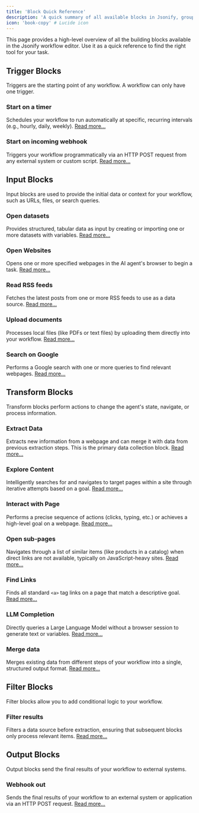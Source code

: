 ```yaml
---
title: 'Block Quick Reference'
description: 'A quick summary of all available blocks in Jsonify, grouped by category.'
icon: 'book-copy' # Lucide icon
---
```


This page provides a high-level overview of all the building blocks available in the Jsonify workflow editor. Use it as a quick reference to find the right tool for your task.

## Trigger Blocks

Triggers are the starting point of any workflow. A workflow can only have one trigger.

### Start on a timer
Schedules your workflow to run automatically at specific, recurring intervals (e.g., hourly, daily, weekly).
[Read more...](/blocks/timer)

### Start on incoming webhook
Triggers your workflow programmatically via an HTTP POST request from any external system or custom script.
[Read more...](/blocks/Start-on-Incoming-Webhook)

## Input Blocks

Input blocks are used to provide the initial data or context for your workflow, such as URLs, files, or search queries.

### Open datasets
Provides structured, tabular data as input by creating or importing one or more datasets with variables.
[Read more...](/blocks/open-datasets)

### Open Websites
Opens one or more specified webpages in the AI agent's browser to begin a task.
[Read more...](/blocks/open-websites)

### Read RSS feeds
Fetches the latest posts from one or more RSS feeds to use as a data source.
[Read more...](/blocks/Read-RSS-feeds)

### Upload documents
Processes local files (like PDFs or text files) by uploading them directly into your workflow.
[Read more...](/blocks/open-files)

### Search on Google
Performs a Google search with one or more queries to find relevant webpages.
[Read more...](/blocks/Search-on-Google)

## Transform Blocks

Transform blocks perform actions to change the agent's state, navigate, or process information.

### Extract Data
Extracts new information from a webpage and can merge it with data from previous extraction steps. This is the primary data collection block.
[Read more...](/blocks/extract-data)

### Explore Content
Intelligently searches for and navigates to target pages within a site through iterative attempts based on a goal.
[Read more...](/blocks/explore-content)

### Interact with Page
Performs a precise sequence of actions (clicks, typing, etc.) or achieves a high-level goal on a webpage.
[Read more...](/blocks/interact-with-page)

### Open sub-pages
Navigates through a list of similar items (like products in a catalog) when direct links are not available, typically on JavaScript-heavy sites.
[Read more...](/blocks/Open-sub-pages)

### Find Links
Finds all standard `<a>` tag links on a page that match a descriptive goal.
[Read more...](/blocks/find-links)

### LLM Completion
Directly queries a Large Language Model without a browser session to generate text or variables.
[Read more...](/blocks/LLM-Completion)

### Merge data
Merges existing data from different steps of your workflow into a single, structured output format.
[Read more...](/blocks/Merge-data)

## Filter Blocks

Filter blocks allow you to add conditional logic to your workflow.

### Filter results
Filters a data source before extraction, ensuring that subsequent blocks only process relevant items.
[Read more...](/blocks/filter)

## Output Blocks

Output blocks send the final results of your workflow to external systems.

### Webhook out
Sends the final results of your workflow to an external system or application via an HTTP POST request.
[Read more...](/blocks/webhook-out)